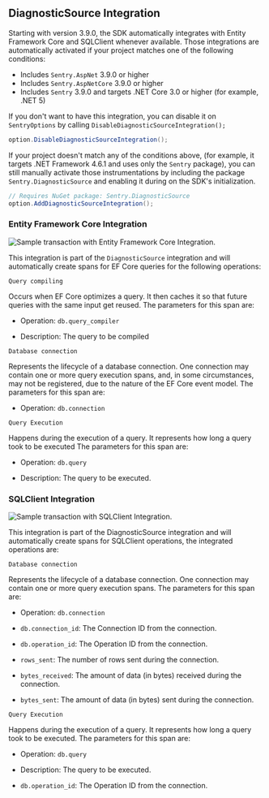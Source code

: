## DiagnosticSource Integration

Starting with version 3.9.0, the SDK automatically integrates with Entity Framework Core and SQLClient whenever available. Those integrations are automatically activated if your project matches one of the following conditions:

- Includes `Sentry.AspNet` 3.9.0 or higher
- Includes `Sentry.AspNetCore` 3.9.0 or higher
- Includes `Sentry` 3.9.0 and targets .NET Core 3.0 or higher (for example, .NET 5)

If you don't want to have this integration, you can disable it on `SentryOptions` by calling `DisableDiagnosticSourceIntegration();`

```csharp
option.DisableDiagnosticSourceIntegration();
```

If your project doesn't match any of the conditions above, (for example, it targets .NET Framework 4.6.1 and uses only the `Sentry` package), you can still manually activate those instrumentations by including the package `Sentry.DiagnosticSource` and enabling it during on the SDK's initialization.

```csharp
// Requires NuGet package: Sentry.DiagnosticSource
option.AddDiagnosticSourceIntegration();
```

### Entity Framework Core Integration

![Sample transaction  with Entity Framework Core Integration.](/platform-includes/performance/automatic-instrumentation-integrations/dotnet-ef-core-integration.png)

This integration is part of the `DiagnosticSource` integration and will automatically create spans for EF Core queries for the following operations:

`Query compiling`

Occurs when EF Core optimizes a query. It then caches it so that future queries with the same input get reused.
The parameters for this span are:

- Operation: `db.query_compiler`

- Description: The query to be compiled

`Database connection`

Represents the lifecycle of a database connection. One connection may contain one or more query execution spans, and, in some circumstances, may not be registered, due to the nature of the EF Core event model.
The parameters for this span are:

- Operation: `db.connection`

`Query Execution`

Happens during the execution of a query. It represents how long a query took to be executed
The parameters for this span are:

- Operation: `db.query`

- Description: The query to be executed.

### SQLClient Integration

![Sample transaction  with SQLClient Integration.](/platform-includes/performance/automatic-instrumentation-integrations/dotnet-sql-client-integration.png)

This integration is part of the DiagnosticSource integration and will automatically create spans for SQLClient operations, the integrated operations are:

`Database connection`

Represents the lifecycle of a database connection. One connection may contain one or more query execution spans.
The parameters for this span are:

- Operation: `db.connection`

- `db.connection_id`: The Connection ID from the connection.

- `db.operation_id`: The Operation ID from the connection.

- `rows_sent`: The number of rows sent during the connection.

- `bytes_received`: The amount of data (in bytes) received during the connection.

- `bytes_sent`: The amount of data (in bytes) sent during the connection.

`Query Execution`

Happens during the execution of a query. It represents how long a query took to be executed.
The parameters for this span are:

- Operation: `db.query`

- Description: The query to be executed.

- `db.operation_id`: The Operation ID from the connection.
